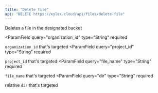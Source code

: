 ```yaml
---
title: "Delete file"
api: "DELETE https://xylex.cloud/api/files/delete-file"
---
```


<Card title="Endpoint Description" icon="info" horizontal>
Deletes a file in the designated bucket
</Card>

<ParamField
  query="organization_id"
  type="String"
  required
>
  `organization_id` that's targeted
</ParamField>
<ParamField
  query="project_id"
  type="String"
  required
>
  `project_id` that's targeted
</ParamField>
<ParamField
  query="file_name"
  type="String"
  required
>
  `file_name` that's targeted
</ParamField>
<ParamField
  query="dir"
  type="String"
  required
>
  relative `dir` that's targeted
</ParamField>

